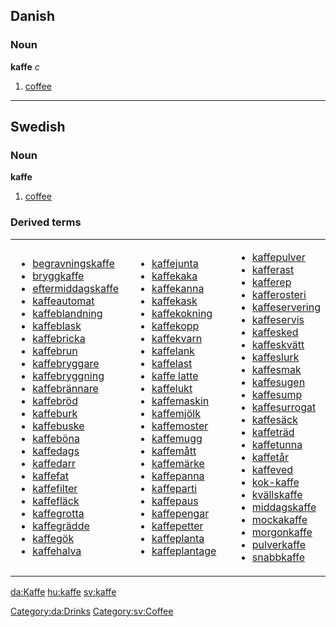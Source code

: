 ==Danish==
===Noun===
'''kaffe''' ''c''

# [[coffee]]
[[Category:da:Drinks]]
----

==Swedish==
===Noun===
'''kaffe'''

#[[coffee]]

===Derived terms===
{| width="auto"
| width="50%" valign="top"|
*[[begravningskaffe]]
*[[bryggkaffe]]
*[[eftermiddagskaffe]]
*[[kaffeautomat]]
*[[kaffeblandning]]
*[[kaffeblask]]
*[[kaffebricka]]
*[[kaffebrun]]
*[[kaffebryggare]]
*[[kaffebryggning]]
*[[kaffebrännare]]
*[[kaffebröd]]
*[[kaffeburk]]
*[[kaffebuske]]
*[[kaffeböna]]
*[[kaffedags]]
*[[kaffedarr]]
*[[kaffefat]]
*[[kaffefilter]]
*[[kaffefläck]]
*[[kaffegrotta]]
*[[kaffegrädde]]
*[[kaffegök]]
*[[kaffehalva]]
| width="50%" valign="top"|
*[[kaffejunta]]
*[[kaffekaka]]
*[[kaffekanna]]
*[[kaffekask]]
*[[kaffekokning]]
*[[kaffekopp]]
*[[kaffekvarn]]
*[[kaffelank]]
*[[kaffelast]]
*[[kaffe latte]]
*[[kaffelukt]]
*[[kaffemaskin]]
*[[kaffemjölk]]
*[[kaffemoster]]
*[[kaffemugg]]
*[[kaffemått]]
*[[kaffemärke]]
*[[kaffepanna]]
*[[kaffeparti]]
*[[kaffepaus]]
*[[kaffepengar]]
*[[kaffepetter]]
*[[kaffeplanta]]
*[[kaffeplantage]]
| width="50%" valign="top"|
*[[kaffepulver]]
*[[kafferast]]
*[[kafferep]]
*[[kafferosteri]]
*[[kaffeservering]]
*[[kaffeservis]]
*[[kaffesked]]
*[[kaffeskvätt]]
*[[kaffeslurk]]
*[[kaffesmak]]
*[[kaffesugen]]
*[[kaffesump]]
*[[kaffesurrogat]]
*[[kaffesäck]]
*[[kaffeträd]]
*[[kaffetunna]]
*[[kaffetår]]
*[[kaffeved]]
*[[kok-kaffe]]
*[[kvällskaffe]]
*[[middagskaffe]]
*[[moccakaffe|mockakaffe]]
*[[morgonkaffe]]
*[[pulverkaffe]]
*[[snabbkaffe]]
|}

[[Category:sv:Coffee]]
[[da:Kaffe]]
[[hu:kaffe]]
[[sv:kaffe]]